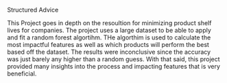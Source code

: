 Structured Advice

This Project goes in depth on the resoultion for minimizing product shelf lives for companies. The project uses a large dataset to be able to apply and fit a random forest algortihm. 
  THe algorthim is used to calculate the most impactful features as well as which products will perform the best based off the dataset. The results were inconclusive since the accuracy was just barely any higher than a random guess. With that said, this project provided many insights into the process and impacting features that is very beneficial. 
